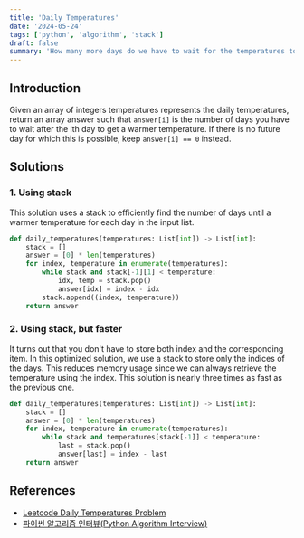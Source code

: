 ```yaml
---
title: 'Daily Temperatures'
date: '2024-05-24'
tags: ['python', 'algorithm', 'stack']
draft: false
summary: 'How many more days do we have to wait for the temperatures to be higher?'
---
```


## Introduction
Given an array of integers temperatures represents the daily temperatures,
return an array answer such that `answer[i]` is the number of days you have to wait
after the ith day to get a warmer temperature.
If there is no future day for which this is possible, keep `answer[i] == 0` instead.

## Solutions
### 1. Using stack
This solution uses a stack to efficiently find the number of days until a warmer temperature for each day in the input list.

```python:using_stack.py
def daily_temperatures(temperatures: List[int]) -> List[int]:
    stack = []
    answer = [0] * len(temperatures)
    for index, temperature in enumerate(temperatures):
        while stack and stack[-1][1] < temperature:
            idx, temp = stack.pop()
            answer[idx] = index - idx
        stack.append((index, temperature))
    return answer
```


### 2. Using stack, but faster
It turns out that you don't have to store both index and the corresponding item.
In this optimized solution, we use a stack to store only the indices of the days. This reduces memory usage since we can always retrieve the temperature using the index. 
This solution is nearly three times as fast as the previous one.

```python:iteration.py
def daily_temperatures(temperatures: List[int]) -> List[int]:
    stack = []
    answer = [0] * len(temperatures)
    for index, temperature in enumerate(temperatures):
        while stack and temperatures[stack[-1]] < temperature:
            last = stack.pop()
            answer[last] = index - last
    return answer
```

## References

- [Leetcode Daily Temperatures Problem](https://leetcode.com/problems/daily-temperatures)
- [파이썬 알고리즘 인터뷰(Python Algorithm Interview)](https://www.aladin.co.kr/shop/wproduct.aspx?ItemId=245495826)
